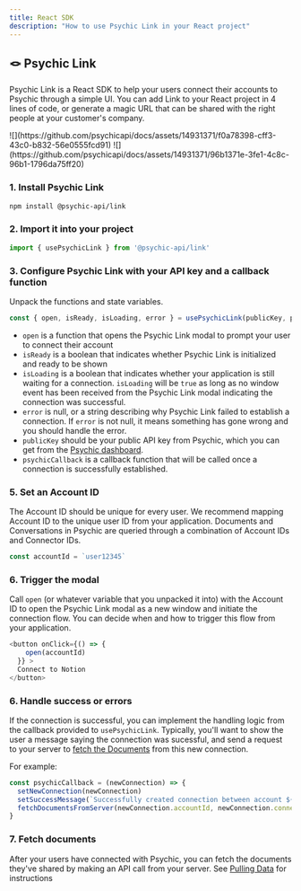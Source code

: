 ```yaml
---
title: React SDK
description: "How to use Psychic Link in your React project"
---
```


## 🪢 Psychic Link
Psychic Link is a React SDK to help your users connect their accounts to Psychic through a simple UI. 
You can add Link to your React project in 4 lines of code, or generate a magic URL that can be shared with the right people at your customer's company.

<Accordion title="Show screenshots">
![](https://github.com/psychicapi/docs/assets/14931371/f0a78398-cff3-43c0-b832-56e0555fcd91)
![](https://github.com/psychicapi/docs/assets/14931371/96b1371e-3fe1-4c8c-96b1-1796da75ff20)
</Accordion>

### 1. Install Psychic Link
```bash
npm install @psychic-api/link
```

### 2. Import it into your project
```javascript
import { usePsychicLink } from '@psychic-api/link'
```

### 3. Configure Psychic Link with your API key and a callback function
Unpack the functions and state variables.
```javascript
const { open, isReady, isLoading, error } = usePsychicLink(publicKey, psychicCallback) 
```
* `open` is a function that opens the Psychic Link modal to prompt your user to connect their account
* `isReady` is a boolean that indicates whether Psychic Link is initialized and ready to be shown
* `isLoading` is a boolean that indicates whether your application is still waiting for a connection. `isLoading` will be `true` as long as no window event has been received from the Psychic Link modal indicating the connection was successful.
* `error` is null, or a string describing why Psychic Link failed to establish a connection. If `error` is not null, it means something has gone wrong and you should handle the error.
* `publicKey` should be your public API key from Psychic, which you can get from the [Psychic dashboard](https://dashboard.psychic.dev).
* `psychicCallback` is a callback function that will be called once a connection is successfully established.

### 5. Set an Account ID
The Account ID should be unique for every user. We recommend mapping Account ID to the unique user ID from your application. Documents and Conversations in Psychic are queried through a combination of Account IDs and Connector IDs.

```javascript
const accountId = `user12345`
```

### 6. Trigger the modal
Call `open` (or whatever variable that you unpacked it into) with the Account ID to open the Psychic Link modal as a new window and initiate the connection flow. You can decide when and how to trigger this flow from your application.
```javascript
<button onClick={() => {
    open(accountId)
  }} >
  Connect to Notion
</button>
```

### 6. Handle success or errors
If the connection is successful, you can implement the handling logic from the callback provided to `usePsychicLink`. Typically, you'll want to show the user a message saying the connection was sucessful, and send a request to your server to [fetch the Documents]('/pulling-data') from this new connection.

For example:
```javascript
const psychicCallback = (newConnection) => {
  setNewConnection(newConnection)
  setSuccessMessage(`Successfully created connection between account ${newConnection.accountId} and ${newConnection.connectorId}`)
  fetchDocumentsFromServer(newConnection.accountId, newConnection.connectorId)
}
```

### 7. Fetch documents
After your users have connected with Psychic, you can fetch the documents they've shared by making an API call from your server. See [Pulling Data](('/querying')) for instructions
